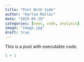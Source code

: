 ```yaml
---
title: "Post With Code"
author: "Harlow Malloc"
date: "2025-05-19"
categories: [news, code, analysis]
image: "image.jpg"
draft: true
---
```


This is a post with executable code.

```r
1 + 1
```
